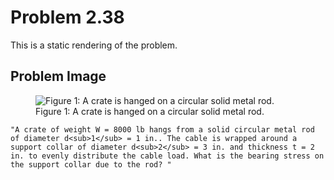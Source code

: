# Problem 2.38 {.unnumbered}

This is a static rendering of the problem.


## Problem Image

![Figure 1: A crate is hanged on a circular solid metal rod.](images/166.png){fig-alt="Picture with a crate hanging on a circular solid metal rod. The crate is being help up by a cable on each side. The circular metal rod is between two walls."}

```shinylive-python

"A crate of weight W = 8000 lb hangs from a solid circular metal rod of diameter d<sub>1</sub> = 1 in.. The cable is wrapped around a support collar of diameter d<sub>2</sub> = 3 in. and thickness t = 2 in. to evenly distribute the cable load. What is the bearing stress on the support collar due to the rod? "
    
  
```
